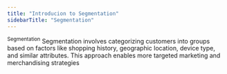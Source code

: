 ```yaml
---
title: "Introducion to Segmentation"
sidebarTitle: "Segmentation"
---
```

<sup>Segmentation</sup>
Segmentation involves categorizing customers into groups based on factors like
shopping history, geographic location, device type, and similar attributes.
This approach enables more targeted marketing and merchandising strategies